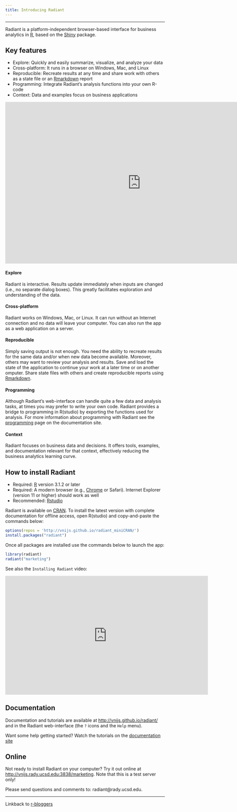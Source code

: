 ```yaml
---
title: Introducing Radiant
---
```


***


Radiant is a platform-independent browser-based interface for business analytics in [R](http://www.r-project.org/), based on the [Shiny](http[://www.rstudio.com/shiny/) package.

## Key features

- Explore: Quickly and easily summarize, visualize, and analyze your data
- Cross-platform: It runs in a browser on Windows, Mac, and Linux
- Reproducible: Recreate results at any time and share work with others as a state file or an [Rmarkdown](http://rmarkdown.rstudio.com/) report
- Programming: Integrate Radiant's analysis functions into your own R-code
- Context: Data and examples focus on business applications

<iframe width="854" height="510" src="https://www.youtube.com/embed/ioHopyfD2f0" frameborder="0" allowfullscreen></iframe>

#### Explore

Radiant is interactive. Results update immediately when inputs are changed (i.e., no separate dialog boxes). This greatly facilitates exploration and understanding of the data.

#### Cross-platform

Radiant works on Windows, Mac, or Linux. It can run without an Internet connection and no data will leave your computer. You can also run the app as a web application on a server.

#### Reproducible

Simply saving output is not enough. You need the ability to recreate results for the same data and/or when new data become available. Moreover, others may want to review your analysis and results. Save and load the state of the application to continue your work at a later time or on another omputer. Share state files with others and create reproducible reports using [Rmarkdown](http://rmarkdown.rstudio.com/).

#### Programming

Although Radiant's web-interface can handle quite a few data and analysis tasks, at times you may prefer to write your own code. Radiant provides a bridge to programming in R(studio) by exporting the functions used for analysis. For more information about programming with Radiant see the [programming](http://vnijs.github.io/radiant/programming.html) page on the documentation site.

#### Context

Radiant focuses on business data and decisions. It offers tools, examples, and documentation relevant for that context, effectively reducing the business analytics learning curve.

## How to install Radiant

- Required: [R](http://cran.rstudio.com/) version 3.1.2 or later
- Required: A modern browser (e.g., [Chrome](https://www.google.com/intl/en/chrome/browser/desktop/) or Safari). Internet Explorer (version 11 or higher) should work as well
- Recommended: [Rstudio](http://www.rstudio.com/products/rstudio/download/)

Radiant is available on [CRAN](http://cran.r-project.org/web/packages/radiant/index.html). To install the latest version with complete documentation for offline access, open R(studio) and copy-and-paste the commands below:

```r
options(repos = 'http://vnijs.github.io/radiant_miniCRAN/')
install.packages("radiant")
```

Once all packages are installed use the commands below to launch the app:

```r
library(radiant)
radiant("marketing")
```

See also the `Installing Radiant` video:

<iframe width="640" height="375" src="https://www.youtube.com/embed/NEPSFiHH_dw" frameborder="0" allowfullscreen></iframe>

## Documentation

Documentation and tutorials are available at <http://vnijs.github.io/radiant/> and in the Radiant web-interface (the `?` icons and the `Help` menu).

Want some help getting started? Watch the tutorials on the [documentation site](http://vnijs.github.io/radiant/tutorials.html)

## Online

Not ready to install Radiant on your computer? Try it out online at <http://vnijs.rady.ucsd.edu:3838/marketing>. Note that this is a test server only!

Please send questions and comments to: radiant@rady.ucsd.edu.

***
Linkback to [r-bloggers](http://www.r-bloggers.com/)
